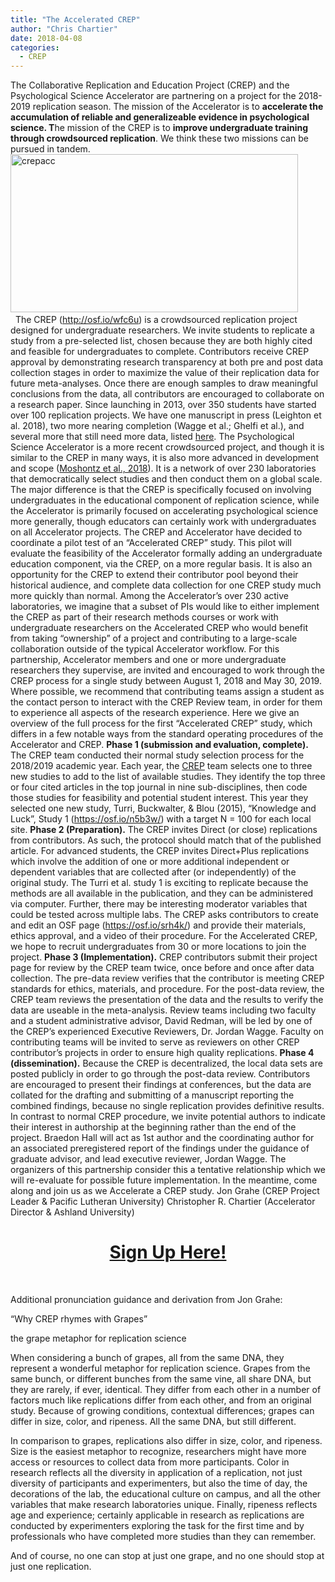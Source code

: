 ```yaml
---
title: "The Accelerated CREP"
author: "Chris Chartier"
date: 2018-04-08
categories:
  - CREP
---
```


The Collaborative Replication and Education Project (CREP) and the
Psychological Science Accelerator are partnering on a project for the
2018-2019 replication season. The mission of the Accelerator is to
**accelerate the accumulation of reliable and generalizeable evidence in
psychological science. T**he mission of the CREP is to **improve
undergraduate training through crowdsourced replication**. We think
these two missions can be pursued in tandem.
![crepacc](images/crepacc.png){.wp-image-272
.alignleft width="460" height="253"}             The CREP
([http://osf.io/wfc6u](http://osf.io/wfc6u){target="_blank"}) is a
crowdsourced replication project designed for undergraduate researchers.
We invite students to replicate a study from a pre-selected list, chosen
because they are both highly cited and feasible for undergraduates to
complete. Contributors receive CREP approval by demonstrating research
transparency at both pre and post data collection stages in order to
maximize the value of their replication data for future meta-analyses.
Once there are enough samples to draw meaningful conclusions from the
data, all contributors are encouraged to collaborate on a research
paper. Since launching in 2013, over 350 students have started over 100
replication projects. We have one manuscript in press (Leighton et al.
2018), two more nearing completion (Wagge et al.; Ghelfi et al.), and
several more that still need more data, listed
[here](https://osf.io/flaue/){target="_blank"}. The Psychological
Science Accelerator is a more recent crowdsourced project, and though it
is similar to the CREP in many ways, it is also more advanced in
development and scope ([Moshontz et al.,
2018](https://psyarxiv.com/785qu/){target="_blank"}). It is a network of
over 230 laboratories that democratically select studies and then
conduct them on a global scale. The major difference is that the CREP is
specifically focused on involving undergraduates in the educational
component of replication science, while the Accelerator is primarily
focused on accelerating psychological science more generally, though
educators can certainly work with undergraduates on all Accelerator
projects. The CREP and Accelerator have decided to coordinate a pilot
test of an "Accelerated CREP" study. This pilot will evaluate the
feasibility of the Accelerator formally adding an undergraduate
education component, via the CREP, on a more regular basis. It is also
an opportunity for the CREP to extend their contributor pool beyond
their historical audience, and complete data collection for one CREP
study much more quickly than normal. Among the Accelerator's over 230
active laboratories, we imagine that a subset of PIs would like to
either implement the CREP as part of their research methods courses or
work with undergraduate researchers on the Accelerated CREP who would
benefit from taking "ownership" of a project and contributing to a
large-scale collaboration outside of the typical Accelerator workflow.
For this partnership, Accelerator members and one or more undergraduate
researchers they supervise, are invited and encouraged to work through
the CREP process for a single study between August 1, 2018 and May 30,
2019. Where possible, we recommend that contributing teams assign a
student as the contact person to interact with the CREP Review team, in
order for them to experience all aspects of the research experience.
Here we give an overview of the full process for the first "Accelerated
CREP" study, which differs in a few notable ways from the standard
operating procedures of the Accelerator and CREP. **Phase 1 (submission
and evaluation, complete).** The CREP team conducted their normal study
selection process for the 2018/2019 academic year. Each year, the
[CREP](https://osf.io/wfc6u/wiki/home/){target="_blank"} team selects
one to three new studies to add to the list of available studies. They
identify the top three or four cited articles in the top journal in nine
sub-disciplines, then code those studies for feasibility and potential
student interest. This year they selected one new study, Turri,
Buckwalter, & Blou (2015), "Knowledge and Luck", Study 1
([https://osf.io/n5b3w/](https://osf.io/n5b3w/){target="_blank"}) with a
target N = 100 for each local site. **Phase 2 (Preparation).** The CREP
invites Direct (or close) replications from contributors. As such, the
protocol should match that of the published article. For advanced
students, the CREP invites Direct+Plus replications which involve the
addition of one or more additional independent or dependent variables
that are collected after (or independently) of the original study. The
Turri et al. study 1 is exciting to replicate because the methods are
all available in the publication, and they can be administered via
computer. Further, there may be interesting moderator variables that
could be tested across multiple labs. The CREP asks contributors to
create and edit an OSF page
([https://osf.io/srh4k/](https://osf.io/srh4k/){target="_blank"}) and
provide their materials, ethics approval, and a video of their
procedure. For the Accelerated CREP, we hope to recruit undergraduates
from 30 or more locations to join the project. **Phase 3
(Implementation).** CREP contributors submit their project page for
review by the CREP team twice, once before and once after data
collection. The pre-data review verifies that the contributor is meeting
CREP standards for ethics, materials, and procedure. For the post-data
review, the CREP team reviews the presentation of the data and the
results to verify the data are useable in the meta-analysis. Review
teams including two faculty and a student administrative advisor, David
Redman, will be led by one of the CREP's experienced Executive
Reviewers, Dr. Jordan Wagge. Faculty on contributing teams will be
invited to serve as reviewers on other CREP contributor's projects in
order to ensure high quality replications. **Phase 4 (dissemination).**
Because the CREP is decentralized, the local data sets are posted
publicly in order to go through the post-data review. Contributors are
encouraged to present their findings at conferences, but the data are
collated for the drafting and submitting of a manuscript reporting the
combined findings, because no single replication provides definitive
results. In contrast to normal CREP procedure, we invite potential
authors to indicate their interest in authorship at the beginning rather
than the end of the project. Braedon Hall will act as 1st author and the
coordinating author for an associated preregistered report of the
findings under the guidance of graduate advisor, and lead executive
reviewer, Jordan Wagge. The organizers of this partnership consider this
a tentative relationship which we will re-evaluate for possible future
implementation. In the meantime, come along and join us as we Accelerate
a CREP study. Jon Grahe (CREP Project Leader & Pacific Lutheran
University) Christopher R. Chartier (Accelerator Director & Ashland
University)  

# [Sign Up Here!](https://docs.google.com/forms/d/e/1FAIpQLSd0YkPnjKqJEHAU-g2Yq-DhlWvf2H6NhFwRlgKOPbxHm11zrQ/viewform?usp=sf_link) {#sign-up-here style="text-align:center;"}

     

Additional pronunciation guidance and derivation from Jon Grahe:

"Why CREP rhymes with Grapes"

the grape metaphor for replication science

When considering a bunch of grapes, all from the same DNA, they
represent a wonderful metaphor for replication science. Grapes from the
same bunch, or different bunches from the same vine, all share DNA, but
they are rarely, if ever, identical. They differ from each other in a
number of factors much like replications differ from each other, and
from an original study. Because of growing conditions, contextual
differences; grapes can differ in size, color, and ripeness. All the
same DNA, but still different.

In comparison to grapes, replications also differ in size, color, and
ripeness. Size is the easiest metaphor to recognize, researchers might
have more access or resources to collect data from more participants.
Color in research reflects all the diversity in application of a
replication, not just diversity of participants and experimenters, but
also the time of day, the decorations of the lab, the educational
culture on campus, and all the other variables that make research
laboratories unique. Finally, ripeness reflects age and experience;
certainly applicable in research as replications are conducted by
experimenters exploring the task for the first time and by professionals
who have completed more studies than they can remember.

And of course, no one can stop at just one grape, and no one should stop
at just one replication.

